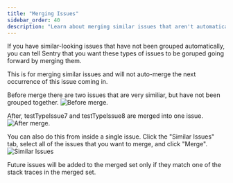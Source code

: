 ```yaml
---
title: "Merging Issues"
sidebar_order: 40
description: "Learn about merging similar issues that aren't automatically grouped."
---
```


If you have similar-looking issues that have not been grouped automatically, you can tell Sentry that you want these types of issues to be goruped going forward by merging them.

This is for merging similar issues and will not auto-merge the next occurrence of this issue coming in.
<!-- what exactly what does the statement above mean?-->
<!-- TO DO add screenshots that actually show this in an easy-to-see way. right now the screenshots don't really clarify much of anything-->

Before merge there are two issues that are very similiar, but have not been grouped together.
![Before merge.](before-merge.png)

After, testTypeIssue7 and testTypeIssue8 are merged into one issue.
![After merge.](after-merge.png)

You can also do this from inside a single issue. Click the "Similar Issues" tab, select all of the issues that you want to merge, and click "Merge".
![Similar Issues](similar-issues.png)

<Alert level="info">

Future issues will be added to the merged set only if they match one of the stack traces in the merged set.

</Alert>
